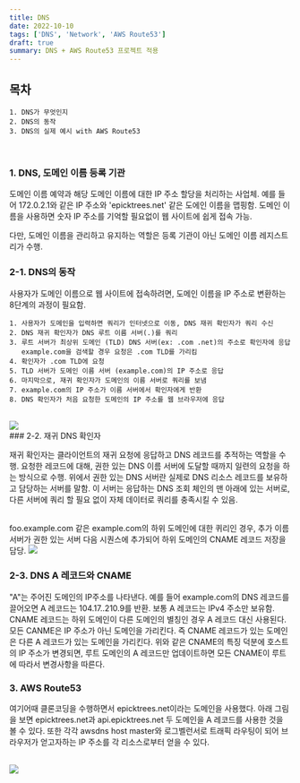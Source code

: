 ```yaml
---
title: DNS
date: 2022-10-10
tags: ['DNS', 'Network', 'AWS Route53']
draft: true
summary: DNS + AWS Route53 프로젝트 적용
---
```


## 목차

```
1. DNS가 무엇인지
2. DNS의 동작
3. DNS의 실제 예시 with AWS Route53
```

<br />

### 1. DNS, 도메인 이름 등록 기관

도메인 이름 예약과 해당 도메인 이름에 대한 IP 주소 할당을 처리하는 사업체.
예를 들어 172.0.2.1와 같은 IP 주소와 'epicktrees.net' 같은 도에인 이름을 맵핑함.
도메인 이름을 사용하면 숫자 IP 주소를 기억할 필요없이 웹 사이트에 쉽게 접속 가능. <p/>
다만, 도메인 이름을 관리하고 유지하는 역할은 등록 기관이 아닌 도메인 이름 레지스트리가 수행. <p/>

### 2-1. DNS의 동작

사용자가 도메인 이름으로 웹 사이트에 접속하려면, 도메인 이름을 IP 주소로 변환하는 8단계의 과정이 필요함.

```
1. 사용자가 도메인을 입력하면 쿼리가 인터넷으로 이동, DNS 재귀 확인자가 쿼리 수신
2. DNS 재귀 확인자가 DNS 루트 이름 서버(.)를 쿼리
3. 루트 서버가 최상위 도메인 (TLD) DNS 서버(ex: .com .net)의 주소로 확인자에 응답
   example.com을 검색할 경우 요청은 .com TLD를 가리킴
4. 확인자가 .com TLD에 요청
5. TLD 서버가 도메인 이름 서버 (example.com)의 IP 주소로 응답
6. 마지막으로, 재귀 확인자가 도메인의 이름 서버로 쿼리를 보냄
7. example.com의 IP 주소가 이름 서버에서 확인자에게 반환
8. DNS 확인자가 처음 요청한 도메인의 IP 주소를 웹 브라우저에 응답

```

<br />
<img src="https://cf-assets.www.cloudflare.com/slt3lc6tev37/1NzaAqpEFGjqTZPAS02oNv/bf7b3f305d9c35bde5c5b93a519ba6d5/what_is_a_dns_server_dns_lookup.png" />
<br />
### 2-2. 재귀 DNS 확인자

재귀 확인자는 클라이언트의 재귀 요청에 응답하고 DNS 레코드를 추적하는 역할을 수행.
요청한 레코드에 대해, 권한 있는 DNS 이름 서버에 도달할 때까지 일련의 요청을 하는 방식으로 수행.
위에서 권한 있는 DNS 서버란 실제로 DNS 리소스 레코드를 보유하고 담당하는 서버를 말함.
이 서버는 응답하는 DNS 조회 체인의 맨 아래에 있는 서버로, 다른 서버에 쿼리 할 필요 없이 자체 데이터로 쿼리를 충족시킬 수 있음.

<br />
foo.example.com 같은 example.com의 하위 도메인에 대한 퀴리인 경우, 추가 이름 서버가 권한 있는 서버 다음
시퀀스에 추가되어 하위 도메인의 CNAME 레코드 저장을 담당.
<img src="https://cf-assets.www.cloudflare.com/slt3lc6tev37/1O1o3jhs0ztWsD00k8RLIJ/f33c1793a7e21cb92678c1f35ef1b245/dns_record_request_sequence_cname_subdomain.png" />
<br />

### 2-3. DNS A 레코드와 CNAME

"A"는 주어진 도메인의 IP주소를 나타낸다. 예를 들어 example.com의 DNS 레코드를 끌어오면 A 레코드는 104.17..210.9를 반환.
보통 A 레코드는 IPv4 주소만 보유함.
CNAME 레코드는 하위 도메인이 다른 도메인의 별칭인 경우 A 레코드 대신 사용된다. 모든 CANME은 IP 주소가 아닌 도메인을 가리킨다.
즉 CNAME 레코드가 있는 도메인은 다른 A 레코드가 있는 도메인을 가리킨다.
위와 같은 CNAME의 특징 덕분에 호스트의 IP 주소가 변경되면,
루트 도메인의 A 레코드만 업데이트하면 모든 CNAME이 루트에 따라서 변경사항을 따른다.

### 3. AWS Route53

여기어때 클론코딩을 수행하면서 epicktrees.net이라는 도메인을 사용했다.
아래 그림을 보면 epicktrees.net과 api.epicktrees.net 두 도메인을 A 레코드를 사용한 것을 볼 수 있다.
또한 각각 awsdns host master와 로그벨런서로 트래픽 라우팅이 되어 브라우저가 얻고자하는 IP 주소를 각 리소스로부터 얻을 수 있다.

<br />
<img src="/source/aws_route53.png" />
<br />
